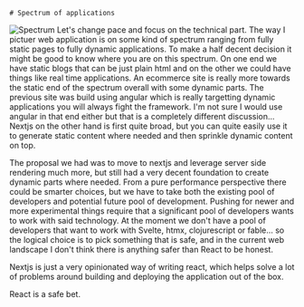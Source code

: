 
<TwoColumns>
  <Column className="flex justify-center items-center">
  
    # Spectrum of applications

  </Column>

  <Column className="flex flex-row justify-center items-center">
    <Image src={Spectrum} alt="Spectrum" />
  </Column>
</TwoColumns>


<Notes>
Let's change pace and focus on the technical part. The way I pictuer web application is on some kind of spectrum ranging from fully static pages to fully dynamic applications. To make a half decent decision it might be good to know where you are on this spectrum. On one end we have static blogs that can be just plain html and on the other we could have things like real time applications. An ecommerce site is really more towards the static end of the spectrum overall with some dynamic parts. The previous site was build using angular which is really targetting dynamic applications you will always fight the framework. I'm not sure I would use angular in that end either but that is a completely different discussion... Nextjs on the other hand is first quite broad, but you can quite easily use it to generate static content where needed and then sprinkle dynamic content on top.

The proposal we had was to move to nextjs and leverage server side rendering much more, but still had a very decent foundation to create dynamic parts where needed. From a pure performance perspective there could be smarter choices, but we have to take both the existing pool of developers and potential future pool of development. Pushing for newer and more experimental things require that a significant pool of developers wants to work with said technology. At the moment we don't have a pool of developers that want to work with Svelte, htmx, clojurescript or fable... so the logical choice is to pick something that is safe, and in the current web landscape I don't think there is anything safer than React to be honest.

Nextjs is just a very opinionated way of writing react, which helps solve a lot of problems around building and deploying the application out of the box.

React is a safe bet. 
</Notes>
